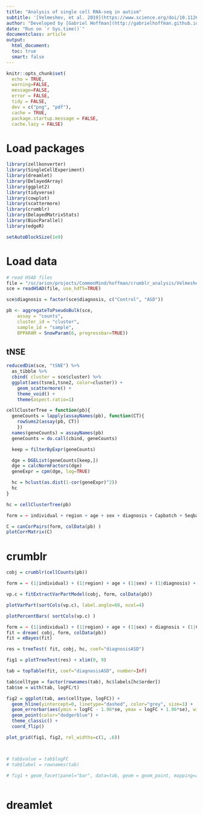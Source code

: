 ```yaml
---
title: "Analysis of single cell RNA-seq in autism"
subtitle: '[Velmeshev, et al. 2019](https://www.science.org/doi/10.1126/science.aav8130)'
author: "Developed by [Gabriel Hoffman](http://gabrielhoffman.github.io/)"
date: "Run on `r Sys.time()`"
documentclass: article
output: 
  html_document:
  toc: true
  smart: false
---
```




<!---

cd /sc/arion/projects/CommonMind/hoffman/crumblr_analysis/Velmeshev_2019
ml git
R

system("git pull"); rmarkdown::render("Velmeshev_2019.Rmd")

https://hoffmg01.hpc.mssm.edu/crumblr_analysis/Velmeshev_2019/Velmeshev_2019.html

--->


```r
knitr::opts_chunk$set(
  echo = TRUE,
  warning=FALSE,
  message=FALSE,
  error = FALSE,
  tidy = FALSE,
  dev = c("png", "pdf"),
  cache = TRUE,
  package.startup.message = FALSE,
  cache.lazy = FALSE)
```

# Load packages
```r
library(zellkonverter)
library(SingleCellExperiment)
library(dreamlet)
library(DelayedArray)
library(ggplot2)
library(tidyverse)
library(cowplot)
library(scattermore)
library(crumblr)
library(DelayedMatrixStats)
library(BiocParallel)
library(edgeR)

setAutoBlockSize(1e9)
```

# Load data
```r
# read H5AD files
file = "/sc/arion/projects/CommonMind/hoffman/crumblr_analysis/Velmeshev_2019/data/Velmeshev_2019.h5ad"
sce = readH5AD(file, use_hdf5=TRUE)

sce$diagnosis = factor(sce$diagnosis, c("Control", "ASD"))

pb <- aggregateToPseudoBulk(sce,
    assay = "counts",     
    cluster_id = "cluster",  
    sample_id = "sample", 
    BPPARAM = SnowParam(6, progressbar=TRUE))
```

## tNSE
```r
reducedDim(sce, "tSNE") %>%
  as_tibble %>%
  cbind( cluster = sce$cluster) %>% 
  ggplot(aes(tsne1,tsne2, color=cluster)) +
    geom_scattermore() +
    theme_void() +
    theme(aspect.ratio=1)
```

```r
cellClusterTree = function(pb){
  geneCounts = lapply(assayNames(pb), function(CT){
    rowSums2(assay(pb, CT))
    })
  names(geneCounts) = assayNames(pb)
  geneCounts = do.call(cbind, geneCounts)

  keep = filterByExpr(geneCounts)

  dge = DGEList(geneCounts[keep,])
  dge = calcNormFactors(dge)
  geneExpr = cpm(dge, log=TRUE)

  hc = hclust(as.dist(1-cor(geneExpr)^2))
  hc
}

hc = cellClusterTree(pb)
```     

```r
form = ~ individual + region + age + sex + diagnosis + Capbatch + Seqbatch + post.mortem.interval..hours. + RNA.Integrity.Number

C = canCorPairs(form, colData(pb) )
plotCorrMatrix(C)
```

# crumblr
```r
cobj = crumblr(cellCounts(pb))

form = ~ (1|individual) + (1|region) + age + (1|sex) + (1|diagnosis) + (1|Capbatch) + (1|Seqbatch) + post.mortem.interval..hours. + RNA.Integrity.Number

vp.c = fitExtractVarPartModel(cobj, form, colData(pb))

plotVarPart(sortCols(vp.c), label.angle=60, ncol=4) 

plotPercentBars( sortCols(vp.c) )

form = ~ (1|individual) + (1|region) + age + (1|sex) + diagnosis + (1|Capbatch) + (1|Seqbatch) + post.mortem.interval..hours. + RNA.Integrity.Number
fit = dream( cobj, form, colData(pb))
fit = eBayes(fit)
```



```r
res = treeTest( fit, cobj, hc, coef="diagnosisASD")

fig1 = plotTreeTest(res) + xlim(0, 9)

tab = topTable(fit, coef="diagnosisASD", number=Inf)

tab$celltype = factor(rownames(tab), hc$labels[hc$order])
tab$se = with(tab, logFC/t)

fig2 = ggplot(tab, aes(celltype, logFC)) + 
  geom_hline(yintercept=0, linetype="dashed", color="grey", size=1) +
  geom_errorbar(aes(ymin = logFC - 1.96*se, ymax = logFC + 1.96*se), width=0) +
  geom_point(color="dodgerblue") +
  theme_classic() +
  coord_flip() 

plot_grid(fig1, fig2, rel_widths=c(1, .6))



# tab$value = tab$logFC
# tab$label = rownames(tab)

# fig1 + geom_facet(panel="bar", data=tab, geom = geom_point, mapping=aes(x=value))



```


# dreamlet




















